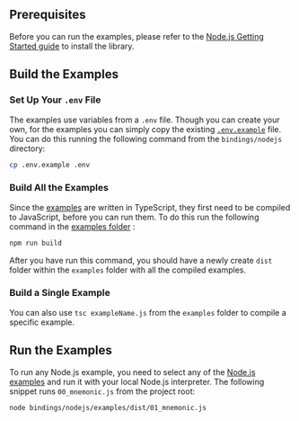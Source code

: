 ## Prerequisites

Before you can run the examples, please refer to the [Node.js Getting Started guide](./../getting_started/nodejs) to install
the library.

## Build the Examples

### Set Up Your `.env` File

The examples use variables from a `.env` file.  Though you can create your own, for the examples you can simply copy the
existing [`.env.example`](https://github.com/iotaledger/iota.rs/blob/develop/bindings/nodejs/.env.example) file. You can
do this running the following command from the `bindings/nodejs` directory:

```bash
cp .env.example .env
```

### Build All the Examples

Since the [examples](https://github.com/iotaledger/iota.rs/tree/develop/bindings/nodejs/examples) are written in
TypeScript, they first need to be compiled to JavaScript, before you can run them. To do this run the following command
in the [examples folder](https://github.com/iotaledger/iota.rs/tree/develop/bindings/nodejs/examples) :

```bash
npm run build
```

After you have run this command, you should have a newly create `dist` folder within the `examples` folder with all the
compiled examples.

### Build a Single Example

You can also use `tsc exampleName.js` from the `examples` folder to compile a specific example.

## Run the Examples

To run any Node.js example, you need to select any of the
[Node.js examples](https://github.com/iotaledger/iota.rs/tree/dev/bindings/nodejs/examples) and run it with your local
Node.js interpreter. The following snippet runs `00_mnemonic.js` from the project root:

```bash
node bindings/nodejs/examples/dist/01_mnemonic.js
```
